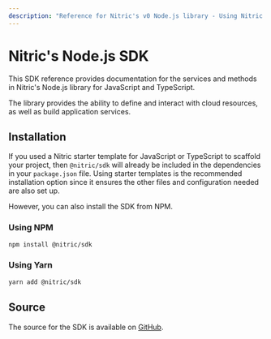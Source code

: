 ```yaml
---
description: "Reference for Nitric's v0 Node.js library - Using Nitric with JavaScript and TypeScript"
---
```


# Nitric\'s Node.js SDK

This SDK reference provides documentation for the services and methods in Nitric\'s Node.js library for JavaScript and TypeScript.

The library provides the ability to define and interact with cloud resources, as well as build application services.

## Installation

If you used a Nitric starter template for JavaScript or TypeScript to scaffold your project, then `@nitric/sdk` will already be included in the dependencies in your `package.json` file. Using starter templates is the recommended installation option since it ensures the other files and configuration needed are also set up.

However, you can also install the SDK from NPM.

### Using NPM

```bash
npm install @nitric/sdk
```

### Using Yarn

```bash
yarn add @nitric/sdk
```

## Source

The source for the SDK is available on [GitHub](https://github.com/nitrictech/node-sdk).
